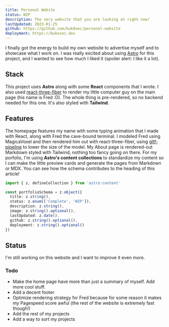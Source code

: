 ```yaml
---
title: Personal Webite
status: WIP
description: The very website that you are looking at right now!
lastUpdated: 2023-01-25
github: https://github.com/buk0vec/personal-website
deployment: https://bukovec.dev
---
```


I finally got the energy to build my own website to advertise myself and to showcase what I work on. I was really excited about using
[Astro](https://astro.build) for this project, and I wanted to see how much I liked it (spoiler alert: I like it a lot).

## Stack

This project uses **Astro** along with some **React** components that I wrote. I also used [react-three-fiber](https://github.com/pmndrs/react-three-fiber)
to render my little computer guy on the main page (his name is Fred :D). The whole thing is pre-rendered, so no backend needed for this one.
It's also styled with **Tailwind**. 

## Features

The homepage features my name with some typing animation that I made with React, along with Fred the cave-bound terminal. I modeled Fred
using MagicaVoxel and then rendered him out with react-three-fiber, using [gltf-pipeline](https://github.com/CesiumGS/gltf-pipeline) to
lower the size of the model. My About page is rendered-out Markdown styled with Tailwind, nothing too fancy going on there. For my porfolio,
I'm using **Astro's content collections** to standardize my content so I can make the little preview cards and generate the pages from
Markdown or MDX. You can see how the schema contributes to the heading of this article!

```ts
import { z, defineCollection } from 'astro:content'

const portfolioSchema = z.object({
  title: z.string(),
  status: z.enum(['Complete', 'WIP']),
  description: z.string(),
  image: z.string().optional(),
  lastUpdated: z.date(),
  github: z.string().optional(),
  deployment: z.string().optional()
})
```

## Status

I'm still working on this website and I want to improve it even more.

### Todo

- Make the home page have more than just a summary of myself. Add more cool stuff.
- Add a decent footer
- Optimize rendering strategy for Fred because for some reason it makes my Pagespeed score awful (the rest of the website is extremely fast
though!)
- Add the rest of my projects
- Add a way to sort my projects